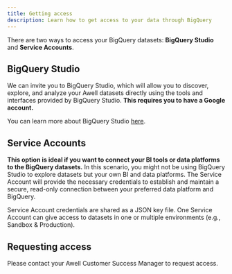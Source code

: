 ```yaml
---
title: Getting access
description: Learn how to get access to your data through BigQuery
---
```


There are two ways to access your BigQuery datasets: **BigQuery Studio** and **Service Accounts**.

## BigQuery Studio

We can invite you to BigQuery Studio, which will allow you to discover, explore, and analyze your Awell datasets directly using the tools and interfaces provided by BigQuery Studio. **This requires you to have a Google account.**

You can learn more about BigQuery Studio [here](https://cloud.google.com/bigquery/docs/query-overview#bigquery-studio).

## Service Accounts

**This option is ideal if you want to connect your BI tools or data platforms to the BigQuery datasets.** In this scenario, you might not be using BigQuery Studio to explore datasets but your own BI and data platforms. The Service Account will provide the necessary credentials to establish and maintain a secure, read-only connection between your preferred data platform and BigQuery.

Service Account credentials are shared as a JSON key file. One Service Account can give access to datasets in one or multiple environments (e.g., Sandbox & Production).

## Requesting access

Please contact your Awell Customer Success Manager to request access.